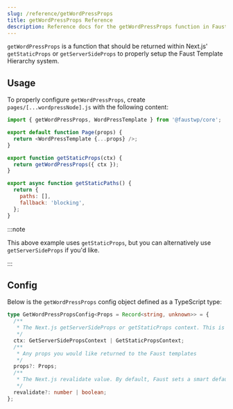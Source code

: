 ```yaml
---
slug: /reference/getWordPressProps
title: getWordPressProps Reference
description: Reference docs for the getWordPressProps function in Faust
---
```


`getWordPressProps` is a function that should be returned within Next.js' `getStaticProps` or `getServerSideProps` to properly setup the Faust Template Hierarchy system.

## Usage

To properly configure `getWordPressProps`, create `pages/[...wordpressNode].js` with the following content:

```js title="pages/[...wordpressNode].js" {8}
import { getWordPressProps, WordPressTemplate } from '@faustwp/core';

export default function Page(props) {
  return <WordPressTemplate {...props} />;
}

export function getStaticProps(ctx) {
  return getWordPressProps({ ctx });
}

export async function getStaticPaths() {
  return {
    paths: [],
    fallback: 'blocking',
  };
}
```

:::note

This above example uses `getStaticProps`, but you can alternatively use `getServerSideProps` if you'd like.

:::

## Config

Below is the `getWordPressProps` config object defined as a TypeScript type:

```ts
type GetWordPressPropsConfig<Props = Record<string, unknown>> = {
  /**
   * The Next.js getServerSideProps or getStaticProps context. This is required.
   */
  ctx: GetServerSidePropsContext | GetStaticPropsContext;
  /**
   * Any props you would like returned to the Faust templates
   */
  props?: Props;
  /**
   * The Next.js revalidate value. By default, Faust sets a smart default of 900 seconds (15 minutes)
   */
  revalidate?: number | boolean;
};
```
